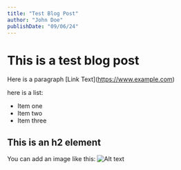 ```yaml
---
title: "Test Blog Post"
author: "John Doe"
publishDate: "09/06/24"
---
```


# This is a test blog post

Here is a paragraph
\[Link Text\](https://www.example.com)

here is a list:

- Item one
- Item two
- Item three

## This is an h2 element

You can add an image like this:
![Alt text](https://www.pexels.com/photo/photography-of-orange-volkswagen-beetle-1209774/)
